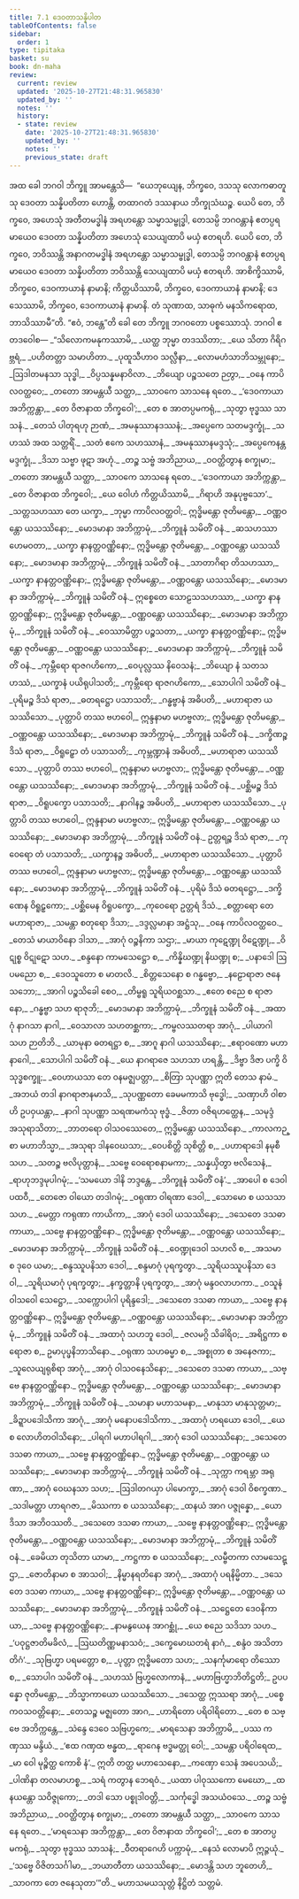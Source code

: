```yaml
---
title: 7.1 ဒေဝတာသန္နိပါတ
tableOfContents: false
sidebar:
  order: 1
type: tipitaka
basket: su
book: dn-maha
review:
  current: review
  updated: '2025-10-27T21:48:31.965830'
  updated_by: ''
  notes: ''
  history:
  - state: review
    date: '2025-10-27T21:48:31.965830'
    updated_by: ''
    notes: ''
    previous_state: draft
---
```



<ReviewStatus review={frontmatter.review} showDetails={true} />

<HypothesisAnnotation frontmatter={frontmatter} />

<DynamicBreadcrumb />

<Division number="333" book="dn-maha" e="ch" v="7" p="204">

<Paragraph number="755" book="dn-maha">
အထ ခေါ ဘဂဝါ ဘိက္ခူ အာမန္တေသိ—  “ယေဘုယျေန, ဘိက္ခဝေ, ဒသသု လောကဓာတူသု ဒေဝတာ သန္နိပတိတာ ဟောန္တိ, တထာဂတံ ဒဿနာယ ဘိက္ခုသံဃဉ္စ. ယေပိ တေ, ဘိက္ခဝေ, အဟေသုံ အတီတမဒ္ဓါနံ အရဟန္တော သမ္မာသမ္ဗုဒ္ဓါ, တေသမ္ပိ ဘဂဝန္တာနံ ဧတပ္ပရမာယေဝ ဒေဝတာ သန္နိပတိတာ အဟေသုံ သေယျထာပိ မယှံ ဧတရဟိ. ယေပိ တေ, ဘိက္ခဝေ, ဘဝိဿန္တိ အနာဂတမဒ္ဓါနံ အရဟန္တော သမ္မာသမ္ဗုဒ္ဓါ, တေသမ္ပိ ဘဂဝန္တာနံ ဧတပ္ပရမာယေဝ ဒေဝတာ သန္နိပတိတာ ဘဝိဿန္တိ သေယျထာပိ မယှံ ဧတရဟိ. အာစိက္ခိဿာမိ, ဘိက္ခဝေ, ဒေဝကာယာနံ နာမာနိ; ကိတ္တယိဿာမိ, ဘိက္ခဝေ, ဒေဝကာယာနံ နာမာနိ; ဒေသေဿာမိ, ဘိက္ခဝေ, ဒေဝကာယာနံ နာမာနိ. တံ သုဏာထ, သာဓုကံ မနသိကရောထ, ဘာသိဿာမီ”တိ. “ဧဝံ, ဘန္တေ”တိ ခေါ တေ ဘိက္ခူ ဘဂဝတော ပစ္စဿောသုံ.
</Paragraph>

</Division>
<Division number="334" book="dn-maha" e="ch" v="7" p="204">

<Paragraph number="756" book="dn-maha">
ဘဂဝါ ဧတဒဝေါစ—
</Paragraph>

<Paragraph number="757" type="verses" book="dn-maha">
_“သိလောကမနုကဿာမိ,_  
_ယတ္ထ ဘုမ္မာ တဒဿိတာ;_  
_ယေ သိတာ ဂိရိဂဗ္ဘရံ,_  
_ပဟိတတ္တာ သမာဟိတာ._  

</Paragraph>

<Paragraph number="758" type="verses" book="dn-maha">
_ပုထူသီဟာဝ သလ္လီနာ,_  
_လောမဟံသာဘိသမ္ဘုနော;_  
_ဩဒါတမနသာ သုဒ္ဓါ,_  
_ဝိပ္ပသန္နမနာဝိလာ._  

</Paragraph>

<Paragraph number="759" type="verses" book="dn-maha">
_ဘိယျော ပဉ္စသတေ ဉတွာ,_  
_ဝနေ ကာပိလဝတ္ထဝေ;_  
_တတော အာမန္တယီ သတ္ထာ,_  
_သာဝကေ သာသနေ ရတေ._  

</Paragraph>

<Paragraph number="760" type="verses" book="dn-maha">
_‘ဒေဝကာယာ အဘိက္ကန္တာ,_  
_တေ ဝိဇာနာထ ဘိက္ခဝေါ’;_  
_တေ စ အာတပ္ပမကရုံ,_  
_သုတွာ ဗုဒ္ဓဿ သာသနံ._  

</Paragraph>

<Paragraph number="761" type="verses" book="dn-maha">
_တေသံ ပါတုရဟု ဉာဏံ,_  
_အမနုဿာနဒဿနံ;_  
_အပ္ပေကေ သတမဒ္ဒက္ခုံ,_  
_သဟဿံ အထ သတ္တရိံ._  

</Paragraph>

<Paragraph number="762" type="verses" book="dn-maha">
_သတံ ဧကေ သဟဿာနံ,_  
_အမနုဿာနမဒ္ဒသုံ;_  
_အပ္ပေကေနန္တမဒ္ဒက္ခုံ,_  
_ဒိသာ သဗ္ဗာ ဖုဋာ အဟုံ._  

</Paragraph>

<Paragraph number="763" type="verses" book="dn-maha">
_တဉ္စ သဗ္ဗံ အဘိညာယ,_  
_ဝဝတ္ထိတွာန စက္ခုမာ;_  
_တတော အာမန္တယီ သတ္ထာ,_  
_သာဝကေ သာသနေ ရတေ._  

</Paragraph>

<Paragraph number="764" type="verses" book="dn-maha">
_‘ဒေဝကာယာ အဘိက္ကန္တာ,_  
_တေ ဝိဇာနာထ ဘိက္ခဝေါ;_  
_ယေ ဝေါဟံ ကိတ္တယိဿာမိ,_  
_ဂိရာဟိ အနုပုဗ္ဗသော’._  

</Paragraph>

</Division>
<Division number="335" book="dn-maha" e="ch" v="7" p="205">

<Paragraph number="765" type="verses" book="dn-maha">
_သတ္တသဟဿာ တေ ယက္ခာ,_  
_ဘုမ္မာ ကာပိလဝတ္ထဝါ;_  
ဣဒ္ဓိမန္တော ဇုတိမန္တော,_  
_ဝဏ္ဏဝန္တော ယသဿိနော;_  
_မောဒမာနာ အဘိက္ကာမုံ,_  
_ဘိက္ခူနံ သမိတိံ ဝနံ._  

</Paragraph>

<Paragraph number="766" type="verses" book="dn-maha">
_ဆသဟဿာ ဟေမဝတာ,_  
_ယက္ခာ နာနတ္တဝဏ္ဏိနော;_  
ဣဒ္ဓိမန္တော ဇုတိမန္တော,_  
_ဝဏ္ဏဝန္တော ယသဿိနော;_  
_မောဒမာနာ အဘိက္ကာမုံ,_  
_ဘိက္ခူနံ သမိတိံ ဝနံ._  

</Paragraph>

<Paragraph number="767" type="verses" book="dn-maha">
_သာတာဂိရာ တိသဟဿာ,_  
_ယက္ခာ နာနတ္တဝဏ္ဏိနော;_  
ဣဒ္ဓိမန္တော ဇုတိမန္တော,_  
_ဝဏ္ဏဝန္တော ယသဿိနော;_  
_မောဒမာနာ အဘိက္ကာမုံ,_  
_ဘိက္ခူနံ သမိတိံ ဝနံ._  

</Paragraph>

<Paragraph number="768" book="dn-maha">
ဣစ္စေတေ သောဠသသဟဿာ,_  
_ယက္ခာ နာနတ္တဝဏ္ဏိနော;_  
ဣဒ္ဓိမန္တော ဇုတိမန္တော,_  
_ဝဏ္ဏဝန္တော ယသဿိနော;_  
_မောဒမာနာ အဘိက္ကာမုံ,_  
_ဘိက္ခူနံ သမိတိံ ဝနံ._  

</Paragraph>

<Paragraph number="769" type="verses" book="dn-maha">
_ဝေဿာမိတ္တာ ပဉ္စသတာ,_  
_ယက္ခာ နာနတ္တဝဏ္ဏိနော;_  
ဣဒ္ဓိမန္တော ဇုတိမန္တော,_  
_ဝဏ္ဏဝန္တော ယသဿိနော;_  
_မောဒမာနာ အဘိက္ကာမုံ,_  
_ဘိက္ခူနံ သမိတိံ ဝနံ._  

</Paragraph>

<Paragraph number="770" type="verses" book="dn-maha">
_ကုမ္ဘီရော ရာဇဂဟိကော,_  
_ဝေပုလ္လဿ နိဝေသနံ;_  
_ဘိယျော နံ သတသဟဿံ,_  
_ယက္ခာနံ ပယိရုပါသတိ;_  
_ကုမ္ဘီရော ရာဇဂဟိကော,_  
_သောပါဂါ သမိတိံ ဝနံ._  

</Paragraph>

</Division>
<Division number="336" book="dn-maha" e="ch" v="7" p="205">

<Paragraph number="771" type="verses" book="dn-maha">
_ပုရိမဉ္စ ဒိသံ ရာဇာ,_  
_ဓတရဋ္ဌော ပသာသတိ;_  
_ဂန္ဓဗ္ဗာနံ အဓိပတိ,_  
_မဟာရာဇာ ယသဿိသော._  

</Paragraph>

<Paragraph number="772" book="dn-maha">
_ပုတ္တာပိ တဿ ဗဟဝေါ,_  
ဣန္ဒနာမာ မဟဗ္ဗလာ;_  
ဣဒ္ဓိမန္တော ဇုတိမန္တော,_  
_ဝဏ္ဏဝန္တော ယသဿိနော;_  
_မောဒမာနာ အဘိက္ကာမုံ,_  
_ဘိက္ခူနံ သမိတိံ ဝနံ._  

</Paragraph>

<Paragraph number="773" type="verses" book="dn-maha">
_ဒက္ခိဏဉ္စ ဒိသံ ရာဇာ,_  
_ဝိရူဠှော တံ ပသာသတိ;_  
_ကုမ္ဘဏ္ဍာနံ အဓိပတိ,_  
_မဟာရာဇာ ယသဿိသော._  

</Paragraph>

<Paragraph number="774" book="dn-maha">
_ပုတ္တာပိ တဿ ဗဟဝေါ,_  
ဣန္ဒနာမာ မဟဗ္ဗလာ;_  
ဣဒ္ဓိမန္တော ဇုတိမန္တော,_  
_ဝဏ္ဏဝန္တော ယသဿိနော;_  
_မောဒမာနာ အဘိက္ကာမုံ,_  
_ဘိက္ခူနံ သမိတိံ ဝနံ._  

</Paragraph>

<Paragraph number="775" type="verses" book="dn-maha">
_ပစ္ဆိမဉ္စ ဒိသံ ရာဇာ,_  
_ဝိရူပက္ခော ပသာသတိ;_  
_နာဂါနဉ္စ အဓိပတိ,_  
_မဟာရာဇာ ယသဿိသော._  

</Paragraph>

<Paragraph number="776" book="dn-maha">
_ပုတ္တာပိ တဿ ဗဟဝေါ,_  
ဣန္ဒနာမာ မဟဗ္ဗလာ;_  
ဣဒ္ဓိမန္တော ဇုတိမန္တော,_  
_ဝဏ္ဏဝန္တော ယသဿိနော;_  
_မောဒမာနာ အဘိက္ကာမုံ,_  
_ဘိက္ခူနံ သမိတိံ ဝနံ._  

</Paragraph>

<Paragraph number="777" type="verses" book="dn-maha">
ဥတ္တရဉ္စ ဒိသံ ရာဇာ,_  
_ကုဝေရော တံ ပသာသတိ;_  
_ယက္ခာနဉ္စ အဓိပတိ,_  
_မဟာရာဇာ ယသဿိသော._  

</Paragraph>

<Paragraph number="778" book="dn-maha">
_ပုတ္တာပိ တဿ ဗဟဝေါ,_  
ဣန္ဒနာမာ မဟဗ္ဗလာ;_  
ဣဒ္ဓိမန္တော ဇုတိမန္တော,_  
_ဝဏ္ဏဝန္တော ယသဿိနော;_  
_မောဒမာနာ အဘိက္ကာမုံ,_  
_ဘိက္ခူနံ သမိတိံ ဝနံ._  

</Paragraph>

<Paragraph number="779" type="verses" book="dn-maha">
_ပုရိမံ ဒိသံ ဓတရဋ္ဌော,_  
_ဒက္ခိဏေန ဝိရူဠှကော;_  
_ပစ္ဆိမေန ဝိရူပက္ခော,_  
_ကုဝေရော ဥတ္တရံ ဒိသံ._  

</Paragraph>

<Paragraph number="780" type="verses" book="dn-maha">
_စတ္တာရော တေ မဟာရာဇာ,_  
_သမန္တာ စတုရော ဒိသာ;_  
_ဒဒ္ဒလ္လမာနာ အဋ္ဌံသု,_  
_ဝနေ ကာပိလဝတ္ထဝေ._  

</Paragraph>

</Division>
<Division number="337" book="dn-maha" e="ch" v="7" p="206">

<Paragraph number="781" type="verses" book="dn-maha">
_တေသံ မာယာဝိနော ဒါသာ,_  
_အာဂုံ ဝဉ္စနိကာ သဌာ;_  
_မာယာ ကုဋေဏ္ဍု ဝိဋေဏ္ဍု,_  
_ဝိဋုစ္စ ဝိဋုဋော သဟ._  

</Paragraph>

<Paragraph number="782" type="verses" book="dn-maha">
_စန္ဒနော ကာမသေဋ္ဌော စ,_  
_ကိန္နိဃဏ္ဍု နိဃဏ္ဍု စ;_  
_ပနာဒေါ ဩပမညော စ,_  
_ဒေဝသူတော စ မာတလိ._  

</Paragraph>

<Paragraph number="783" type="verses" book="dn-maha">
_စိတ္တသေနော စ ဂန္ဓဗ္ဗော,_  
_နဠောရာဇာ ဇနေသဘော;_  
_အာဂါ ပဉ္စသိခေါ စေဝ,_  
_တိမ္ဗရူ သူရိယဝစ္ဆသာ._  

</Paragraph>

<Paragraph number="784" type="verses" book="dn-maha">
_ဧတေ စညေ စ ရာဇာနော,_  
_ဂန္ဓဗ္ဗာ သဟ ရာဇုဘိ;_  
_မောဒမာနာ အဘိက္ကာမုံ,_  
_ဘိက္ခူနံ သမိတိံ ဝနံ._  

</Paragraph>

</Division>
<Division number="338" book="dn-maha" e="ch" v="7" p="207">

<Paragraph number="785" type="verses" book="dn-maha">
_အထာဂုံ နာဂသာ နာဂါ,_  
_ဝေသာလာ သဟတစ္ဆကာ;_  
_ကမ္ဗလဿတရာ အာဂုံ,_  
_ပါယာဂါ သဟ ဉာတိဘိ._  

</Paragraph>

<Paragraph number="786" type="verses" book="dn-maha">
_ယာမုနာ ဓတရဋ္ဌာ စ,_  
_အာဂူ နာဂါ ယသဿိနော;_  
_ဧရာဝဏော မဟာနာဂေါ,_  
_သောပါဂါ သမိတိံ ဝနံ._  

</Paragraph>

<Paragraph number="787" type="verses" book="dn-maha">
_ယေ နာဂရာဇေ သဟသာ ဟရန္တိ,_  
_ဒိဗ္ဗာ ဒိဇာ ပက္ခိ ဝိသုဒ္ဓစက္ခူ;_  
_ဝေဟာယသာ တေ ဝနမဇ္ဈပတ္တာ,_  
_စိတြာ သုပဏ္ဏာ ဣတိ တေသ နာမံ._  

</Paragraph>

<Paragraph number="788" type="verses" book="dn-maha">
_အဘယံ တဒါ နာဂရာဇာနမာသိ,_  
_သုပဏ္ဏတော ခေမမကာသိ ဗုဒ္ဓေါ;_  
_သဏှာဟိ ဝါစာဟိ ဥပဝှယန္တာ,_  
_နာဂါ သုပဏ္ဏာ သရဏမကံသု ဗုဒ္ဓံ._  

</Paragraph>

</Division>
<Division number="339" book="dn-maha" e="ch" v="7" p="207">

<Paragraph number="789" type="verses" book="dn-maha">
_ဇိတာ ဝဇိရဟတ္ထေန,_  
_သမုဒ္ဒံ အသုရာသိတာ;_  
_ဘာတရော ဝါသဝဿေတေ,_  
ဣဒ္ဓိမန္တော ယသဿိနော._  

</Paragraph>

<Paragraph number="790" type="verses" book="dn-maha">
_ကာလကဉ္စာ မဟာဘိသ္မာ,_  
_အသုရာ ဒါနဝေဃသာ;_  
_ဝေပစိတ္တိ သုစိတ္တိ စ,_  
_ပဟာရာဒေါ နမုစီ သဟ._  

</Paragraph>

<Paragraph number="791" type="verses" book="dn-maha">
_သတဉ္စ ဗလိပုတ္တာနံ,_  
_သဗ္ဗေ ဝေရောစနာမကာ;_  
_သန္နယှိတွာ ဗလိသေနံ,_  
_ရာဟုဘဒ္ဒမုပါဂမုံ;_  
_‘သမယော ဒါနိ ဘဒ္ဒန္တေ,_  
_ဘိက္ခူနံ သမိတိံ ဝနံ’._  

</Paragraph>

</Division>
<Division number="340" book="dn-maha" e="ch" v="7" p="207">

<Paragraph number="792" type="verses" book="dn-maha">
_အာပေါ စ ဒေဝါ ပထဝီ,_  
_တေဇော ဝါယော တဒါဂမုံ;_  
_ဝရုဏာ ဝါရဏာ ဒေဝါ,_  
_သောမော စ ယသသာ သဟ._  

</Paragraph>

<Paragraph number="793" type="verses" book="dn-maha">
_မေတ္တာ ကရုဏာ ကာယိကာ,_  
_အာဂုံ ဒေဝါ ယသဿိနော;_  
_ဒသေတေ ဒသဓာ ကာယာ,_  
_သဗ္ဗေ နာနတ္တဝဏ္ဏိနော._  

</Paragraph>

<Paragraph number="794" type="verses" book="dn-maha">
ဣဒ္ဓိမန္တော ဇုတိမန္တော,_  
_ဝဏ္ဏဝန္တော ယသဿိနော;_  
_မောဒမာနာ အဘိက္ကာမုံ,_  
_ဘိက္ခူနံ သမိတိံ ဝနံ._  

</Paragraph>

<Paragraph number="795" type="verses" book="dn-maha">
_ဝေဏ္ဍုဒေဝါ သဟလိ စ,_  
_အသမာ စ ဒုဝေ ယမာ;_  
_စန္ဒဿူပနိသာ ဒေဝါ,_  
_စန္ဒမာဂုံ ပုရက္ခတွာ._  

</Paragraph>

<Paragraph number="796" type="verses" book="dn-maha">
_သူရိယဿူပနိသာ ဒေဝါ,_  
_သူရိယမာဂုံ ပုရက္ခတွာ;_  
_နက္ခတ္တာနိ ပုရက္ခတွာ,_  
_အာဂုံ မန္ဒဝလာဟကာ._  

</Paragraph>

<Paragraph number="797" type="verses" book="dn-maha">
_ဝသူနံ ဝါသဝေါ သေဋ္ဌော,_  
_သက္ကောပါဂါ ပုရိန္ဒဒေါ;_  
_ဒသေတေ ဒသဓာ ကာယာ,_  
_သဗ္ဗေ နာနတ္တဝဏ္ဏိနော._  

</Paragraph>

<Paragraph number="798" type="verses" book="dn-maha">
ဣဒ္ဓိမန္တော ဇုတိမန္တော,_  
_ဝဏ္ဏဝန္တော ယသဿိနော;_  
_မောဒမာနာ အဘိက္ကာမုံ,_  
_ဘိက္ခူနံ သမိတိံ ဝနံ._  

</Paragraph>

<Paragraph number="799" type="verses" book="dn-maha">
_အထာဂုံ သဟဘူ ဒေဝါ,_  
_ဇလမဂ္ဂိ သိခါရိဝ;_  
_အရိဋ္ဌကာ စ ရောဇာ စ,_  
ဥမာပုပ္ဖနိဘာသိနော._  

</Paragraph>

<Paragraph number="800" type="verses" book="dn-maha">
_ဝရုဏာ သဟဓမ္မာ စ,_  
_အစ္စုတာ စ အနေဇကာ;_  
_သူလေယျရုစိရာ အာဂုံ,_  
_အာဂုံ ဝါသဝနေသိနော;_  
_ဒသေတေ ဒသဓာ ကာယာ,_  
_သဗ္ဗေ နာနတ္တဝဏ္ဏိနော._  

</Paragraph>

<Paragraph number="801" type="verses" book="dn-maha">
ဣဒ္ဓိမန္တော ဇုတိမန္တော,_  
_ဝဏ္ဏဝန္တော ယသဿိနော;_  
_မောဒမာနာ အဘိက္ကာမုံ,_  
_ဘိက္ခူနံ သမိတိံ ဝနံ._  

</Paragraph>

<Paragraph number="802" type="verses" book="dn-maha">
_သမာနာ မဟာသမနာ,_  
_မာနုသာ မာနုသုတ္တမာ;_  
_ခိဍ္ဍာပဒေါသိကာ အာဂုံ,_  
_အာဂုံ မနောပဒေါသိကာ._  

</Paragraph>

<Paragraph number="803" type="verses" book="dn-maha">
_အထာဂုံ ဟရယော ဒေဝါ,_  
_ယေ စ လောဟိတဝါသိနော;_  
_ပါရဂါ မဟာပါရဂါ,_  
_အာဂုံ ဒေဝါ ယသဿိနော;_  
_ဒသေတေ ဒသဓာ ကာယာ,_  
_သဗ္ဗေ နာနတ္တဝဏ္ဏိနော._  

</Paragraph>

<Paragraph number="804" type="verses" book="dn-maha">
ဣဒ္ဓိမန္တော ဇုတိမန္တော,_  
_ဝဏ္ဏဝန္တော ယသဿိနော;_  
_မောဒမာနာ အဘိက္ကာမုံ,_  
_ဘိက္ခူနံ သမိတိံ ဝနံ._  

</Paragraph>

<Paragraph number="805" type="verses" book="dn-maha">
_သုက္ကာ ကရမ္ဘာ အရုဏာ,_  
_အာဂုံ ဝေဃနသာ သဟ;_  
_ဩဒါတဂယှာ ပါမောက္ခာ,_  
_အာဂုံ ဒေဝါ ဝိစက္ခဏာ._  

</Paragraph>

<Paragraph number="806" type="verses" book="dn-maha">
_သဒါမတ္တာ ဟာရဂဇာ,_  
_မိဿကာ စ ယသဿိနော;_  
_ထနယံ အာဂ ပဇ္ဇုန္နော,_  
_ယော ဒိသာ အဘိဝဿတိ._  

</Paragraph>

<Paragraph number="807" type="verses" book="dn-maha">
_ဒသေတေ ဒသဓာ ကာယာ,_  
_သဗ္ဗေ နာနတ္တဝဏ္ဏိနော;_  
ဣဒ္ဓိမန္တော ဇုတိမန္တော,_  
_ဝဏ္ဏဝန္တော ယသဿိနော;_  
_မောဒမာနာ အဘိက္ကာမုံ,_  
_ဘိက္ခူနံ သမိတိံ ဝနံ._  

</Paragraph>

<Paragraph number="808" type="verses" book="dn-maha">
_ခေမိယာ တုသိတာ ယာမာ,_  
_ကဋ္ဌကာ စ ယသဿိနော;_  
_လမ္ဗီတကာ လာမသေဋ္ဌာ,_  
_ဇောတိနာမာ စ အာသဝါ;_  
_နိမ္မာနရတိနော အာဂုံ,_  
_အထာဂုံ ပရနိမ္မိတာ._  

</Paragraph>

<Paragraph number="809" type="verses" book="dn-maha">
_ဒသေတေ ဒသဓာ ကာယာ,_  
_သဗ္ဗေ နာနတ္တဝဏ္ဏိနော;_  
ဣဒ္ဓိမန္တော ဇုတိမန္တော,_  
_ဝဏ္ဏဝန္တော ယသဿိနော;_  
_မောဒမာနာ အဘိက္ကာမုံ,_  
_ဘိက္ခူနံ သမိတိံ ဝနံ._  

</Paragraph>

<Paragraph number="810" type="verses" book="dn-maha">
_သဋ္ဌေတေ ဒေဝနိကာယာ,_  
_သဗ္ဗေ နာနတ္တဝဏ္ဏိနော;_  
_နာမနွယေန အာဂစ္ဆုံ,_  
_ယေ စညေ သဒိသာ သဟ._  

</Paragraph>

<Paragraph number="811" type="verses" book="dn-maha">
_‘ပဝုဋ္ဌဇာတိမခိလံ,_  
_ဩဃတိဏ္ဏမနာသဝံ;_  
_ဒက္ခေမောဃတရံ နာဂံ,_  
_စန္ဒံဝ အသိတာတိဂံ’._  

</Paragraph>

</Division>
<Division number="341" book="dn-maha" e="ch" v="7" p="209">

<Paragraph number="812" type="verses" book="dn-maha">
_သုဗြဟ္မာ ပရမတ္တော စ,_  
_ပုတ္တာ ဣဒ္ဓိမတော သဟ;_  
_သနင်္ကုမာရော တိဿော စ,_  
_သောပါဂ သမိတိံ ဝနံ._  

</Paragraph>

<Paragraph number="813" type="verses" book="dn-maha">
_သဟဿံ ဗြဟ္မလောကာနံ,_  
_မဟာဗြဟ္မာဘိတိဋ္ဌတိ;_  
ဥပပန္နော ဇုတိမန္တော,_  
_ဘိသ္မာကာယော ယသဿိသော._  

</Paragraph>

<Paragraph number="814" type="verses" book="dn-maha">
_ဒသေတ္ထ ဣဿရာ အာဂုံ,_  
_ပစ္စေကဝသဝတ္တိနော;_  
_တေသဉ္စ မဇ္ဈတော အာဂ,_  
_ဟာရိတော ပရိဝါရိတော._  

</Paragraph>

</Division>
<Division number="342" book="dn-maha" e="ch" v="7" p="209">

<Paragraph number="815" type="verses" book="dn-maha">
_တေ စ သဗ္ဗေ အဘိက္ကန္တေ,_  
_သဲန္ဒေ ဒေဝေ သဗြဟ္မကေ;_  
_မာရသေနာ အဘိက္ကာမိ,_  
_ပဿ ကဏှဿ မန္ဒိယံ._  

</Paragraph>

<Paragraph number="816" type="verses" book="dn-maha">
_‘ဧထ ဂဏှထ ဗန္ဓထ,_  
_ရာဂေန ဗဒ္ဓမတ္ထု ဝေါ;_  
_သမန္တာ ပရိဝါရေထ,_  
_မာ ဝေါ မုဉ္စိတ္ထ ကောစိ နံ’._  

</Paragraph>

<Paragraph number="817" type="verses" book="dn-maha">
ဣတိ တတ္ထ မဟာသေနော,_  
_ကဏှော သေနံ အပေသယိ;_  
_ပါဏိနာ တလမာဟစ္စ,_  
_သရံ ကတွာန ဘေရဝံ._  

</Paragraph>

<Paragraph number="818" type="verses" book="dn-maha">
_ယထာ ပါဝုဿကော မေဃော,_  
_ထနယန္တော သဝိဇ္ဇုကော;_  
_တဒါ သော ပစ္စုဒါဝတ္တိ,_  
_သင်္ကုဒ္ဓေါ အသယံဝသေ._  

</Paragraph>

</Division>
<Division number="343" book="dn-maha" e="ch" v="7" p="210">

<Paragraph number="819" type="verses" book="dn-maha">
_တဉ္စ သဗ္ဗံ အဘိညာယ,_  
_ဝဝတ္ထိတွာန စက္ခုမာ;_  
_တတော အာမန္တယီ သတ္ထာ,_  
_သာဝကေ သာသနေ ရတေ._  

</Paragraph>

<Paragraph number="820" type="verses" book="dn-maha">
_‘မာရသေနာ အဘိက္ကန္တာ,_  
_တေ ဝိဇာနာထ ဘိက္ခဝေါ’;_  
_တေ စ အာတပ္ပမကရုံ,_  
_သုတွာ ဗုဒ္ဓဿ သာသနံ;_  
_ဝီတရာဂေဟိ ပက္ကာမုံ,_  
_နေသံ လောမာပိ ဣဉ္ဇယုံ._  

</Paragraph>

<Paragraph number="821" type="verses" book="dn-maha">
_‘သဗ္ဗေ ဝိဇိတသင်္ဂါမာ,_  
_ဘယာတီတာ ယသဿိနော;_  
_မောဒန္တိ သဟ ဘူတေဟိ,_  
_သာဝကာ တေ ဇနေသုတာ’”တိ._  


</Paragraph>
</Division>

<Paragraph number="822" type="center" book="dn-maha">
မဟာသမယသုတ္တံ နိဋ္ဌိတံ သတ္တမံ.
</Paragraph>